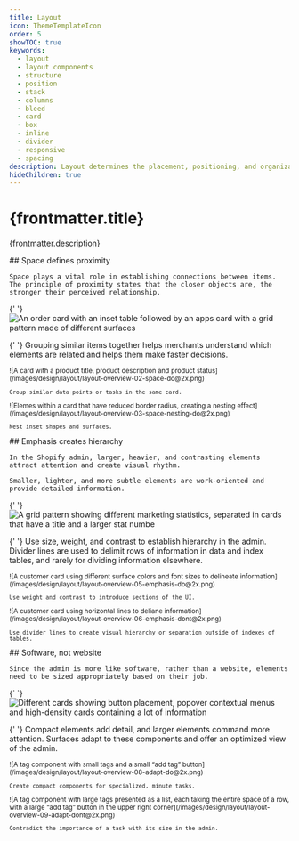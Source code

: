```yaml
---
title: Layout
icon: ThemeTemplateIcon
order: 5
showTOC: true
keywords:
  - layout
  - layout components
  - structure
  - position
  - stack
  - columns
  - bleed
  - card
  - box
  - inline
  - divider
  - responsive
  - spacing
description: Layout determines the placement, positioning, and organization of various components within the UI, such as buttons, menus, content sections, and other visual elements.
hideChildren: true
---
```


# {frontmatter.title}

<Lede>{frontmatter.description}</Lede>

<Subnav />

<LayoutSection card>
  <Text>
    ## Space defines proximity

    Space plays a vital role in establishing connections between items. The principle of proximity states that the closer objects are, the stronger their perceived relationship.

  </Text>

{' '}
<Large>
  ![An order card with an inset table followed by an apps card with a grid
  pattern made of different
  surfaces](/images/design/layout/layout-overview-01-space@2x.png)
</Large>

{' '}
<Text>
  Grouping similar items together helps merchants understand which elements are
  related and helps them make faster decisions.
</Text>

  <Small variant="do">
    ![A card with a product title, product description and product status](/images/design/layout/layout-overview-02-space-do@2x.png)

    Group similar data points or tasks in the same card.

  </Small>

  <Small variant="do">
    ![Elemes within a card that have reduced border radius, creating a nesting effect](/images/design/layout/layout-overview-03-space-nesting-do@2x.png)

    Nest inset shapes and surfaces.

  </Small>

</LayoutSection>

<LayoutSection card>
  <Text>
    ## Emphasis creates hierarchy

    In the Shopify admin, larger, heavier, and contrasting elements attract attention and create visual rhythm.

    Smaller, lighter, and more subtle elements are work-oriented and provide detailed information.

  </Text>

{' '}
<Large>
  ![A grid pattern showing different marketing statistics, separated in cards
  that have a title and a larger stat
  numbe](/images/design/layout/layout-overview-04-emphasis@2x.png)
</Large>

{' '}
<Text>
  Use size, weight, and contrast to establish hierarchy in the admin. Divider
  lines are used to delimit rows of information in data and index tables, and
  rarely for dividing information elsewhere.
</Text>

  <Small variant="do">
    ![A customer card using different surface colors and font sizes to delineate information](/images/design/layout/layout-overview-05-emphasis-do@2x.png)

    Use weight and contrast to introduce sections of the UI.

  </Small>

  <Small variant="dont">
    ![A customer card using horizontal lines to deliane information](/images/design/layout/layout-overview-06-emphasis-dont@2x.png)

    Use divider lines to create visual hierarchy or separation outside of indexes of tables.

  </Small>
</LayoutSection>

<LayoutSection card>
  <Text>
    ## Software, not website

    Since the admin is more like software, rather than a website, elements need to be sized appropriately based on their job.

  </Text>

{' '}
<Large>
  ![Different cards showing button placement, popover contextual menus and
  high-density cards containing a lot of
  information](/images/design/layout/layout-overview-07-adapt@2x.png)
</Large>

{' '}
<Text>
  Compact elements add detail, and larger elements command more attention.
  Surfaces adapt to these components and offer an optimized view of the admin.
</Text>

  <Small variant="do">
    ![A tag component with small tags and a small “add tag” button](/images/design/layout/layout-overview-08-adapt-do@2x.png)

    Create compact components for specialized, minute tasks.

  </Small>

  <Small variant="dont">
    ![A tag component with large tags presented as a list, each taking the entire space of a row, with a large “add tag” button in the upper right corner](/images/design/layout/layout-overview-09-adapt-dont@2x.png)

    Contradict the importance of a task with its size in the admin.

  </Small>
</LayoutSection>
